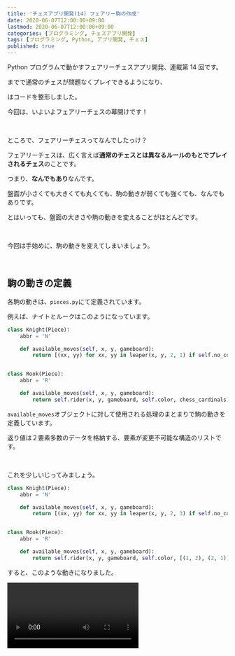 ```yaml
---
title: 'チェスアプリ開発(14) フェアリー駒の作成'
date: 2020-06-07T12:00:00+09:00
lastmod: 2020-06-07T12:00:00+09:00
categories: [プログラミング, チェスアプリ開発]
tags: [プログラミング, Python, アプリ開発, チェス]
published: true
---
```


Python プログラムで動かすフェアリーチェスアプリ開発、連載第 14 回です。

<pstlk label="前々回" to="chess-app-devel-12" />までで通常のチェスが問題なくプレイできるようになり、

<pstlk label="前回" to="chess-app-devel-13" />はコードを整形しました。

今回は、いよいよフェアリーチェスの幕開けです！

<br/>

ところで、フェアリーチェスってなんでしたっけ？

<!--more-->

フェアリーチェスは、広く言えば**通常のチェスとは異なるルールのもとでプレイされるチェス**のことです。

つまり、**なんでもあり**なんです。

盤面が小さくても大きくても丸くても、駒の動きが弱くても強くても、なんでもありです。

とはいっても、盤面の大きさや駒の動きを変えることがほとんどです。

<br/>

今回は手始めに、駒の動きを変えてしまいましょう。

<br/>

## 駒の動きの定義

各駒の動きは、`pieces.py`にて定義されています。

例えば、ナイトとルークはこのようになっています。

```py name=pieces.py
class Knight(Piece):
    abbr = 'N'

    def available_moves(self, x, y, gameboard):
        return [(xx, yy) for xx, yy in leaper(x, y, 2, 1) if self.no_conflict(gameboard, self.color, xx, yy)]


class Rook(Piece):
    abbr = 'R'

    def available_moves(self, x, y, gameboard):
        return self.rider(x, y, gameboard, self.color, chess_cardinals)
```

`available_moves`<tltp label="メソッド">オブジェクトに対して使用される処理のまとまり</tltp>で駒の動きを定義しています。

返り値は２要素<tltp label="タプル">多数のデータを格納する、要素が変更不可能な構造</tltp>のリストです。

<br/>

これを少しいじってみましょう。

```py name=pieces.py hl_lines=5,12 inline_hl=5:25;12:17-32
class Knight(Piece):
    abbr = 'N'

    def available_moves(self, x, y, gameboard):
        return [(xx, yy) for xx, yy in leaper(x, y, 2, 3) if self.no_conflict(gameboard, self.color, xx, yy)]


class Rook(Piece):
    abbr = 'R'

    def available_moves(self, x, y, gameboard):
        return self.rider(x, y, gameboard, self.color, [(1, 2), (2, 1)])
```

すると、このような動きになりました。

<video src="change-moves" />

おわかりいただけただろうか…？笑

<br/>

ナイトのほうは、横に２マス、縦に３マスいったところ（(2, 3)方向）に動けるようになりました。

もともとは横に２マス、縦に１マス（(2, 1)方向）でしたね。

１を３に変更したので、このような動きになりました。

`leaper`という関数によって、一方向を指定しただけでも８方向に広げてくれます。

<br/>

ルークのほうは、(1, 2)方向と(2, 1)方向に直線的に走るようになりました。

こちらは`leaper`がないため、指定した２方向にしか動けず、

動画で動かしたもの以外の３つのルークは一歩も動けません。

しかし`rider`メソッドによって、ナイトとは違って走ることができます。

もともとは`chess_cardinals`で、これは`[(1, 0), (0, 1), (-1, 0), (0, -1)]`のことで、

この方向は十字方向です。

<br/>

他の駒の動きも、この要領で変えていくことができるし、

自分で新しい駒を定義することもできます。

<br/>

## 新しい駒の作成

試しに「ユニコーン」という駒を作成してみましょう。

この駒は、ナイトが走るように、つまりナイト方向に一直線に動きます。

他の駒<tltp label="クラス">オブジェクトの型、設計図のようなもの</tltp>定義にならって、ユニコーンクラスを定義します。

```py name=pieces.py
class Unicorn(Piece):
    abbr = 'Un'

    def available_moves(self, x, y, gameboard):
        return self.rider(x, y, gameboard, self.color, leaper(0, 0, 1, 2))
```

`rider`メソッドと`leaper`関数を組み合わせています。

ところで、それぞれの中身は次のようになっています。

```py name=pieces.py
class Piece:
    ...
    def rider(self, x, y, gameboard, color, intervals):
        '''
        Parameters
        ----------
        x, y : int
            駒の絶対座標．
        gameboard : dict > {(int, int): obj, ...}
            盤面．
        color : str > 'W', 'B'
            駒色．
        intervals : list > [(int, int), ...]
            移動の方向．相対座標．

        Returns
        -------
        answers : list > [(int, int), ...]
            駒の可能な移動先．
        '''
        answers = []
        for xint, yint in intervals:
            # intervals 中の (xint, yint) 方向について
            # (xtemp, ytemp) : 盤面上の現在位置絶対座標 (x, y) から
            #   (xint, yint) 方向に動いたときの絶対座標
            xtemp, ytemp = x + xint, y + yint
            while self.is_in_bounds(xtemp, ytemp):
                # 盤面上に収まるとき
                # target : 盤面上の (xtemp, ytemp) の位置に駒があればその駒(obj).
                #   なければ None.
                target = gameboard.get((xtemp, ytemp), None)
                if target is None:
                    # 駒がないのでそのマスには動ける
                    answers.append((xtemp, ytemp))
                elif target.color != color:
                    # 相手の駒があるので取れる
                    answers.append((xtemp, ytemp))
                    # 駒にぶつかったので，これ以上進めない
                    break
                else:
                    # 自分の駒にぶつかったので，これ以上進めない
                    break

                # (xtemp, ytemp) から (xint, yint) 方向に一回動く
                xtemp, ytemp = xtemp + xint, ytemp + yint
        return answers
...
def leaper(x, y, int1, int2):
    '''
    Parameters
    ----------
    x, y : int
        駒の位置．
    int1, int2 : int
        駒の移動方向 (int1, int2).

    Returns
    -------
    list > [(int, int), ...]
        駒の可能な移動先．
    '''
    return [(x+int1, y+int2), (x-int1, y+int2), (x+int1, y-int2), (x-int1, y-int2),
        (x+int2, y+int1), (x-int2, y+int1), (x+int2, y-int1), (x-int2, y-int1)]
```

`leaper`の最初の２つの引数を`0`にしたのは、`rider`メソッドに渡すのは方向（相対座標）であって位置（絶対座標）ではないからです。

### 盤上に配置

さて、駒は作れたわけですが、このままではまだユニコーンが盤上に登場しません。

盤面に駒を置いているのは、`main.py`の`place_pieces`メソッドです。

```py name=main.py
class Game:
    ...
    def place_pieces(self):
        for i in range(0, 8):
            self.gameboard[(i, 1)] = Pawn(W, 1)
            self.gameboard[(i, 6)] = Pawn(B, -1)

        placers = [Rook, Knight, Bishop, Queen, King, Bishop, Knight, Rook]

        for i in range(0, 8):
            self.gameboard[(i, 0)] = placers[i](W)
            self.gameboard[(i, 7)] = placers[i](B)
```

この部分の詳細な説明は<pstlk label="第２回" to="chess-app-devel-2/#黒のクイーンとキングの位置" />でしましたが、

ざっくり言うと`gameboard`の特定の位置に特定の駒オブジェクトを配置しています。

とりあえず、次の行を追加します。

```py name=main.py hl_lines=14
class Game:
    ...
    def place_pieces(self):
        for i in range(0, 8):
            self.gameboard[(i, 1)] = Pawn(W, 1)
            self.gameboard[(i, 6)] = Pawn(B, -1)

        placers = [Rook, Knight, Bishop, Queen, King, Bishop, Knight, Rook]

        for i in range(0, 8):
            self.gameboard[(i, 0)] = placers[i](W)
            self.gameboard[(i, 7)] = placers[i](B)

        self.gameboard[(0, 2)] = Unicorn(W)
```

これで、a3 の位置に白のユニコーンが配置されるはずです。

<br/>

あと、駒を表示するための画像も用意しなければなりません。

`/img/W/WUn.png`と`/img/B/BUn.png`を作成します。

画像は [Alfaerie Variant Chess Graphics](https://www.chessvariants.com/graphics.dir/alfaerie/index.html) をもとに作成しています。

<br/>

それと、画像と ID の紐づけもしておきます。

```py name=pieces.py hl_lines=1 inline_hl=1:15-16
piece_names = [Knight, Rook, Bishop, Queen, King, Pawn, Unicorn]

# 画像IDの割り当て
piece_ID = {}
for i, piece in enumerate(piece_names):
    piece_ID['W' + piece.abbr] = i + 1
    piece_ID['B' + piece.abbr] = -(i + 1)
```

これで動かしてみると、このようになりました。

<video src="unicorn" />

思った通りの動きになりました！

<br/>

実際にはこんなところに駒を置くわけにもいかないので、

ナイトの代わりに置いたりするのですが、

その場合は次のように書きます。

```py name=main.py hl_lines=8 inline_hl=8:15-16
class Game:
    ...
    def place_pieces(self):
        for i in range(0, 8):
            self.gameboard[(i, 1)] = Pawn(W, 1)
            self.gameboard[(i, 6)] = Pawn(B, -1)

        placers = [Rook, Knight, Bishop, Queen, King, Bishop, Unicorn, Rook]

        for i in range(0, 8):
            self.gameboard[(i, 0)] = placers[i](W)
            self.gameboard[(i, 7)] = placers[i](B)
```

これで黒白双方のキングサイドのナイトがユニコーンに変わります。

<postimage src="unicorn-chess" alt="ユニコーンチェス" />

これも一種のフェアリーチェスですね！

---

今回はフェアリー駒の導入をしました。

しかし、このままだと一種類のチェスしかできないので、

<pstlk label="次回" to="chess-app-devel-15" />はさまざまな種類のゲームを切り替えられるようにします。

お読みいただきありがとうございました。

ではまた👋
